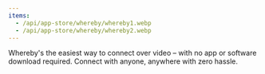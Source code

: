 ```yaml
---
items:
  - /api/app-store/whereby/whereby1.webp
  - /api/app-store/whereby/whereby2.webp
---
```


<Slider items={items} />

Whereby's the easiest way to connect over video – with no app or software download required. Connect with anyone, anywhere with zero hassle.
